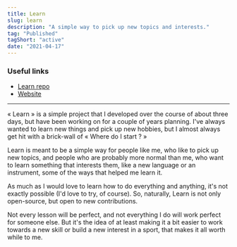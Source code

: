 ```yaml
---
title: Learn
slug: learn
description: "A simple way to pick up new topics and interests."
tag: "Published"
tagShort: "active"
date: "2021-04-17"
---
```


### Useful links
- [Learn repo](https://github.com/doamatto/learn)
- [Website](https://learnfrom.doamatto.xyz)

---

« Learn » is a simple project that I developed over the course of about three days, but have been working on for a couple of years planning. I've always wanted to learn new things and pick up new hobbies, but I almost always get hit with a brick-wall of « Where do I start ? »

Learn is meant to be a simple way for people like me, who like to pick up new topics, and people who are probably more normal than me, who want to learn something that interests them, like a new language or an instrument, some of the ways that helped me learn it.

As much as I would love to learn how to do everything and anything, it's not exactly possible (I'd love to try, of course). So, naturally, Learn is not only open-source, but open to new contributions.

Not every lesson will be perfect, and not everything I do will work perfect for someone else. But it's the idea of at least making it a bit easier to work towards a new skill or build a new interest in a sport, that makes it all worth while to me.